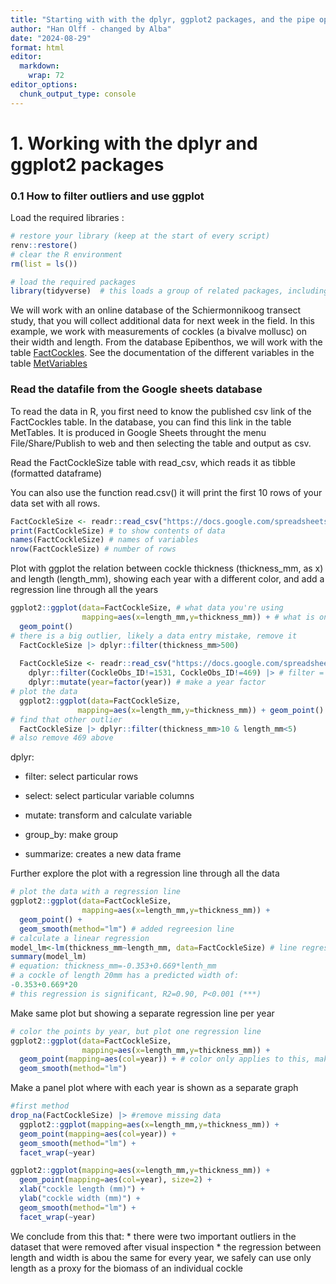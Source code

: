 ```yaml
---
title: "Starting with with the dplyr, ggplot2 packages, and the pipe operator |>"
author: "Han Olff - changed by Alba"
date: "2024-08-29"
format: html
editor: 
  markdown: 
    wrap: 72
editor_options: 
  chunk_output_type: console
---
```


# 1. Working with the dplyr and ggplot2 packages

### 0.1 How to filter outliers and use ggplot

Load the required libraries :

```r
# restore your library (keep at the start of every script)
renv::restore()
# clear the R environment
rm(list = ls())

# load the required packages
library(tidyverse)  # this loads a group of related packages, including readr, dplyr and ggplot2
```

We will work with an online database of the Schiermonnikoog transect
study, that you will collect additional data for next week in the field.
In this example, we work with measurements of cockles (a bivalve
mollusc) on their width and length. From the database Epibenthos, we
will work with the table
[FactCockles](https://docs.google.com/spreadsheets/d/1E1vUWAHhse7fhjBf94Kiog3Rsj7IkMuFtP-BTQX2oI8/edit?gid=1538766002#gid=1538766002).
See the documentation of the different variables in the table
[MetVariables](https://docs.google.com/spreadsheets/d/1E1vUWAHhse7fhjBf94Kiog3Rsj7IkMuFtP-BTQX2oI8/edit?gid=1290622213#gid=1290622213)

### Read the datafile from the Google sheets database

To read the data in R, you first need to know the published csv link of
the FactCockles table. In the database, you can find this link in the
table MetTables. It is produced in Google Sheets throught the menu
File/Share/Publish to web and then selecting the table and output as
csv.

Read the FactCockleSize table with read_csv, which reads it as tibble
(formatted dataframe)

You can also use the function read.csv() it will print the first 10 rows
of your data set with all rows.

```r
FactCockleSize <- readr::read_csv("https://docs.google.com/spreadsheets/d/e/2PACX-1vSpormjGiM4uWMTIZYm9Upt5j1Ige_Wu9CrhGGdvjXwxmHP2R6S7JDyEmiGTn3fXihl5s5yBn_sdo8h/pub?gid=1538766002&single=true&output=csv")
print(FactCockleSize) # to show contents of data
names(FactCockleSize) # names of variables
nrow(FactCockleSize) # number of rows
```

Plot with ggplot the relation between cockle thickness (thickness_mm, as
x) and length (length_mm), showing each year with a different color, and
add a regression line through all the years

```r
ggplot2::ggplot(data=FactCockleSize, # what data you're using
                mapping=aes(x=length_mm,y=thickness_mm)) + # what is on the axis
  geom_point()
# there is a big outlier, likely a data entry mistake, remove it
  FactCockleSize |> dplyr::filter(thickness_mm>500)
  
  FactCockleSize <- readr::read_csv("https://docs.google.com/spreadsheets/d/e/2PACX-1vSpormjGiM4uWMTIZYm9Upt5j1Ige_Wu9CrhGGdvjXwxmHP2R6S7JDyEmiGTn3fXihl5s5yBn_sdo8h/pub?gid=1538766002&single=true&output=csv") |> # means pipe
    dplyr::filter(CockleObs_ID!=1531, CockleObs_ID!=469) |> # filter = select particular rows. When ID of cockle outliers identified, remove them
    dplyr::mutate(year=factor(year)) # make a year factor
# plot the data
  ggplot2::ggplot(data=FactCockleSize,
               mapping=aes(x=length_mm,y=thickness_mm)) + geom_point()
# find that other outlier
  FactCockleSize |> dplyr::filter(thickness_mm>10 & length_mm<5)
# also remove 469 above
```

dplyr:

-   filter: select particular rows

-   select: select particular variable columns

-   mutate: transform and calculate variable

-   group_by: make group

-   summarize: creates a new data frame

Further explore the plot with a regression line through all the data

```r
# plot the data with a regression line
ggplot2::ggplot(data=FactCockleSize,
                mapping=aes(x=length_mm,y=thickness_mm)) + 
  geom_point() + 
  geom_smooth(method="lm") # added regreesion line
# calculate a linear regression
model_lm<-lm(thickness_mm~length_mm, data=FactCockleSize) # line regression where y is explained by x -> correspond it to variables then add from what data it is from with data=
summary(model_lm)
# equation: thickness_mm=-0.353+0.669*lenth_mm
# a cockle of length 20mm has a predicted width of:
-0.353+0.669*20
# this regression is significant, R2=0.90, P<0.001 (***)
```

Make same plot but showing a separate regression line per year

```r
# color the points by year, but plot one regression line
ggplot2::ggplot(data=FactCockleSize,
                mapping=aes(x=length_mm,y=thickness_mm)) + 
  geom_point(mapping=aes(col=year)) + # color only applies to this, make color a factor
  geom_smooth(method="lm")
```

Make a panel plot where with each year is shown as a separate graph

```r
#first method
drop_na(FactCockleSize) |> #remove missing data
  ggplot2::ggplot(mapping=aes(x=length_mm,y=thickness_mm)) + 
  geom_point(mapping=aes(col=year)) + 
  geom_smooth(method="lm") + 
  facet_wrap(~year)

ggplot2::ggplot(mapping=aes(x=length_mm,y=thickness_mm)) + 
  geom_point(mapping=aes(col=year), size=2) + 
  xlab("cockle length (mm)") + 
  ylab("cockle width (mm)") + 
  geom_smooth(method="lm") + 
  facet_wrap(~year)
```

We conclude from this that: \* there were two important outliers in the
dataset that were removed after visual inspection \* the regression
between length and width is abou the same for every year, we safely can
use only length as a proxy for the biomass of an individual cockle

